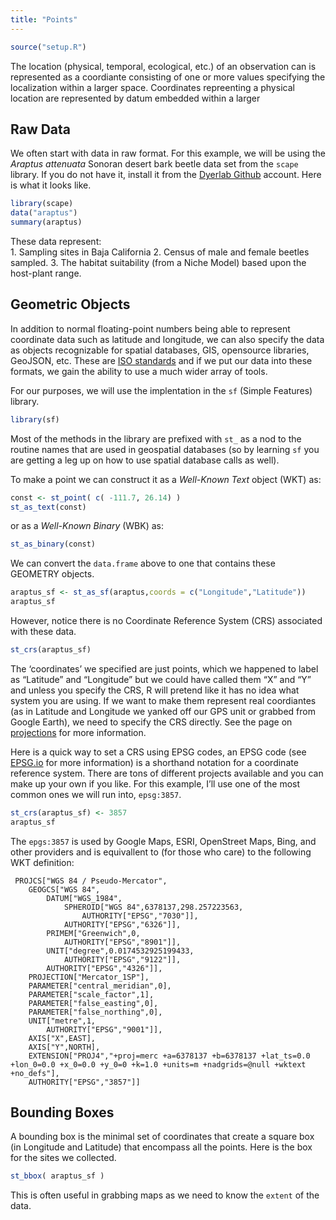 ```yaml
---
title: "Points"
---
```


```r
source("setup.R")
```


The location (physical, temporal, ecological, etc.) of an observation can is represented as a coordiante consisting of one or more values specifying the localization within a larger space.  Coordinates repreenting a physical location are represented by datum embedded within a larger


## Raw Data

We often start with data in raw format.  For this example, we will be using the *Araptus attenuata* Sonoran desert bark beetle data set from the `scape` library.  If you do not have it, install it from the [Dyerlab Github](https://github.com/dyerlab/scape) account.  Here is what it looks like.

```r
library(scape)
data("araptus")
summary(araptus)
```

These data represent:  
 1. Sampling sites in Baja California
 2. Census of male and female beetles sampled.
 3. The habitat suitability (from a Niche Model) based upon the host-plant range.
 
## Geometric Objects

In addition to normal floating-point numbers being able to represent coordinate data such as latitude and longitude, we can also specify the data as objects recognizable for spatial databases, GIS, opensource libraries, GeoJSON, etc.  These are [ISO standards](http://www.opengeospatial.org/standards/sfa) and if we put our data into these formats, we gain the ability to use a much wider array of tools.

For our purposes, we will use the implentation in the `sf` (Simple Features) library.

```r
library(sf)
```

Most of the methods in the library are prefixed with `st_` as a nod to the routine names that are used in geospatial databases (so by learning `sf` you are getting a leg up on how to use spatial database calls as well).

To make a point we can construct it as a *Well-Known Text* object (WKT) as:

```r
const <- st_point( c( -111.7, 26.14) ) 
st_as_text(const)
```

or as a *Well-Known Binary* (WBK) as:

```r
st_as_binary(const)
```

We can convert the `data.frame` above to one that contains these GEOMETRY objects.

```r
araptus_sf <- st_as_sf(araptus,coords = c("Longitude","Latitude"))
araptus_sf
```


However, notice there is no Coordinate Reference System (CRS) associated with these data.   

```r
st_crs(araptus_sf)
```

The 'coordinates' we specified are just points, which we happened to label as "Latitude" and "Longitude" but we could have called them "X" and "Y" and unless you specify the CRS, R will pretend like it has no idea what system you are using.  If we want to make them represent real coordiantes (as in Latitude and Longitude we yanked off our GPS unit or grabbed from Google Earth), we need to specify the CRS directly.  See the page on [projections](projections.html) for more information.

Here is a quick way to set a CRS using EPSG codes, an EPSG code (see [EPSG.io](https://epsg.io) for more information) is a shorthand notation for a coordinate reference system.  There are tons of different projects available and you can make up your own if you like.  For this example, I'll use one of the most common ones we will run into, `epsg:3857`.

```r
st_crs(araptus_sf) <- 3857
araptus_sf
```

The `epgs:3857` is used by Google Maps, ESRI, OpenStreet Maps, Bing, and other providers and is equivallent to (for those who care) to the following WKT definition:

```
 PROJCS["WGS 84 / Pseudo-Mercator",
    GEOGCS["WGS 84",
        DATUM["WGS_1984",
            SPHEROID["WGS 84",6378137,298.257223563,
                AUTHORITY["EPSG","7030"]],
            AUTHORITY["EPSG","6326"]],
        PRIMEM["Greenwich",0,
            AUTHORITY["EPSG","8901"]],
        UNIT["degree",0.0174532925199433,
            AUTHORITY["EPSG","9122"]],
        AUTHORITY["EPSG","4326"]],
    PROJECTION["Mercator_1SP"],
    PARAMETER["central_meridian",0],
    PARAMETER["scale_factor",1],
    PARAMETER["false_easting",0],
    PARAMETER["false_northing",0],
    UNIT["metre",1,
        AUTHORITY["EPSG","9001"]],
    AXIS["X",EAST],
    AXIS["Y",NORTH],
    EXTENSION["PROJ4","+proj=merc +a=6378137 +b=6378137 +lat_ts=0.0 +lon_0=0.0 +x_0=0.0 +y_0=0 +k=1.0 +units=m +nadgrids=@null +wktext  +no_defs"],
    AUTHORITY["EPSG","3857"]]
```



## Bounding Boxes

A bounding box is the minimal set of coordinates that create a square box (in Longitude and Latitude) that encompass all the points.  Here is the box for the sites we collected.

```r
st_bbox( araptus_sf )
```

This is often useful in grabbing maps as we need to know the `extent` of the data.

